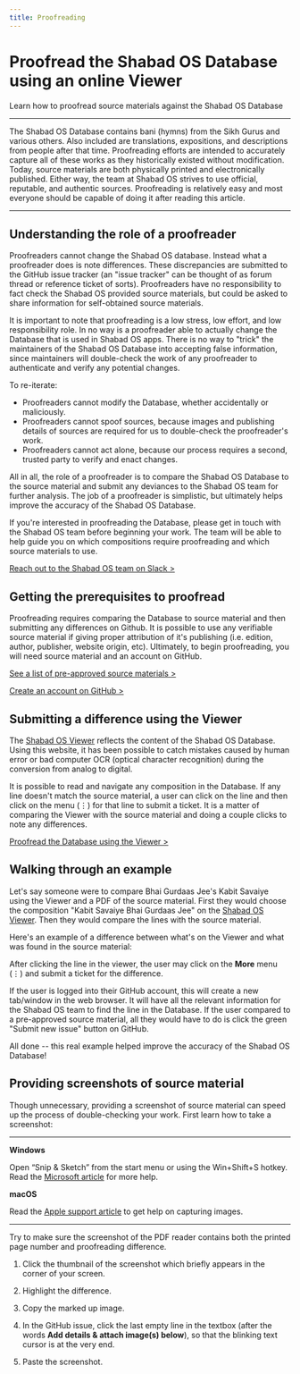 ```yaml
---
title: Proofreading
---
```



# Proofread the Shabad OS Database using an online Viewer

Learn how to proofread source materials against the Shabad OS Database

---

The Shabad OS Database contains bani (hymns) from the Sikh Gurus and various others. Also included are translations, expositions, and descriptions from people after that time. Proofreading efforts are intended to accurately capture all of these works as they historically existed without modification. Today, source materials are both physically printed and electronically published. Either way, the team at Shabad OS strives to use official, reputable, and authentic sources. Proofreading is relatively easy and most everyone should be capable of doing it after reading this article.

---

## Understanding the role of a proofreader

Proofreaders cannot change the Shabad OS database. Instead what a proofreader does is note differences. These discrepancies are submitted to the GitHub issue tracker (an "issue tracker" can be thought of as forum thread or reference ticket of sorts). Proofreaders have no responsibility to fact check the Shabad OS provided source materials, but could be asked to share information for self-obtained source materials.

It is important to note that proofreading is a low stress, low effort, and low responsibility role. In no way is a proofreader able to actually change the Database that is used in Shabad OS apps. There is no way to "trick" the maintainers of the Shabad OS Database into accepting false information, since maintainers will double-check the work of any proofreader to authenticate and verify any potential changes.

To re-iterate:

- Proofreaders cannot modify the Database, whether accidentally or maliciously.
- Proofreaders cannot spoof sources, because images and publishing details of sources are required for us to double-check the proofreader's work.
- Proofreaders cannot act alone, because our process requires a second, trusted party to verify and enact changes.

All in all, the role of a proofreader is to compare the Shabad OS Database to the source material and submit any deviances to the Shabad OS team for further analysis. The job of a proofreader is simplistic, but ultimately helps improve the accuracy of the Shabad OS Database.

If you're interested in proofreading the Database, please get in touch with the Shabad OS team before beginning your work. The team will be able to help guide you on which compositions require proofreading and which source materials to use.

[Reach out to the Shabad OS team on Slack >](https://chat.shabados.com)

## Getting the prerequisites to proofread

Proofreading requires comparing the Database to source material and then submitting any differences on Github. It is possible to use any verifiable source material if giving proper attribution of it's publishing (i.e. edition, author, publisher, website origin, etc). Ultimately, to begin proofreading, you will need source material and an account on GitHub.

[See a list of pre-approved source materials >](/docs/database/sources)

[Create an account on GitHub >](https://github.com/join)

## Submitting a difference using the Viewer

The [Shabad OS Viewer](https://viewer.shabados.com/) reflects the content of the Shabad OS Database. Using this website, it has been possible to catch mistakes caused by human error or bad computer OCR (optical character recognition) during the conversion from analog to digital.

It is possible to read and navigate any composition in the Database. If any line doesn't match the source material, a user can click on the line and then click on the menu (⋮) for that line to submit a ticket. It is a matter of comparing the Viewer with the source material and doing a couple clicks to note any differences.

[Proofread the Database using the Viewer >](https://viewer.shabados.com/)

## Walking through an example

Let's say someone were to compare Bhai Gurdaas Jee's Kabit Savaiye using the Viewer and a PDF of the source material. First they would choose the composition "Kabit Savaiye Bhai Gurdaas Jee" on the [Shabad OS Viewer](https://viewer.shabados.com/). Then they would compare the lines with the source material.

Here's an example of a difference between what's on the Viewer and what was found in the source material:

<Media
  src={differenceBrowser}
  alt='Image example of line not matching in browser'
  link
/>

<Media
  src={differencePdf}
  alt='Example of line not matching in PDF reader'
  link
/>

After clicking the line in the viewer, the user may click on the **More** menu (⋮) and submit a ticket for the difference.

<Media
  src={submitTicket}
  alt='Example of submitting a proofreading ticket'
  link
/>

If the user is logged into their GitHub account, this will create a new tab/window in the web browser. It will have all the relevant information for the Shabad OS team to find the line in the Database. If the user compared to a pre-approved source material, all they would have to do is click the green "Submit new issue" button on GitHub.

All done -- this real example helped improve the accuracy of the Shabad OS Database!

## Providing screenshots of source material

Though unnecessary, providing a screenshot of source material can speed up the process of double-checking your work. First learn how to take a screenshot:

---

**Windows**

Open “Snip & Sketch” from the start menu or using the Win+Shift+S hotkey. Read the [Microsoft article](https://support.microsoft.com/en-us/help/4488540) for more help.

**macOS**

Read the [Apple support article](https://support.apple.com/en-us/HT201361) to get help on capturing images.

---

Try to make sure the screenshot of the PDF reader contains both the printed page number and proofreading difference.

1. Click the thumbnail of the screenshot which briefly appears in the corner of your screen.
2. Highlight the difference.
3. Copy the marked up image.

   <Media
     src={copySnipAndSketch}
     alt='Image of copy button in snip & sketch for windows 10'
   />

4. In the GitHub issue, click the last empty line in the textbox (after the words ​**Add details & attach image(s) below**), so that the blinking text cursor is at the very end.

   <Media src={insertCursorGhIssue} alt='Image of github issue template' />

5. Paste the screenshot.

   <Media src={pasteImageGhIssue} alt='Image of pasting into github issue' />
